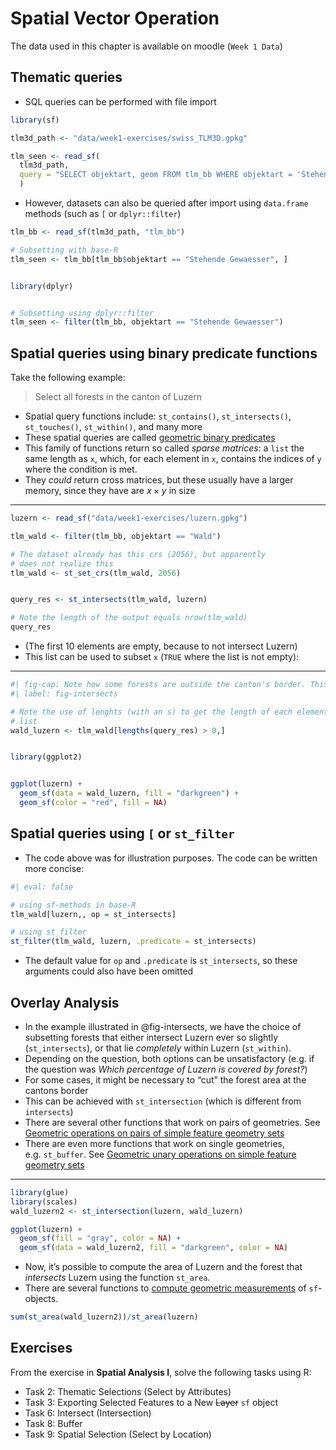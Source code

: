 
# Spatial Vector Operation

:::{.callout-note}

The data used in this chapter is available on moodle (`Week 1 Data`)

:::




## Thematic queries

- SQL queries can be performed with file import

```r
library(sf)

tlm3d_path <- "data/week1-exercises/swiss_TLM3D.gpkg"

tlm_seen <- read_sf(
  tlm3d_path, 
  query = "SELECT objektart, geom FROM tlm_bb WHERE objektart = 'Stehende Gewaesser'"
  )
```


- However, datasets can also be queried after import using `data.frame` methods (such as `[` or `dplyr::filter`)

```r


tlm_bb <- read_sf(tlm3d_path, "tlm_bb")

# Subsetting with base-R
tlm_seen <- tlm_bb[tlm_bb$objektart == "Stehende Gewaesser", ]


library(dplyr)


# Subsetting using dplyr::filter
tlm_seen <- filter(tlm_bb, objektart == "Stehende Gewaesser")
```


## Spatial queries using binary predicate functions {#sec-spatiao-queries}

Take the following example:

> Select all forests in the canton of Luzern

- Spatial query functions include: `st_contains()`, `st_intersects()`, `st_touches()`, `st_within()`, and many more
- These spatial queries are called [geometric binary predicates](https://r-spatial.github.io/sf/reference/geos_binary_pred.html) 
- This family of functions return so called *sparse matrices*: a `list` the same length as `x`, which, for each element in `x`, contains the indices of `y` where the condition is met. 
- They *could* return cross matrices, but these usually have a larger memory, since they have are $x \times y$ in size

<hr class="br">

```r
luzern <- read_sf("data/week1-exercises/luzern.gpkg")

tlm_wald <- filter(tlm_bb, objektart == "Wald")

# The dataset already has this crs (2056), but apparently 
# does not realize this
tlm_wald <- st_set_crs(tlm_wald, 2056)


query_res <- st_intersects(tlm_wald, luzern)

# Note the length of the output equals nrow(tlm_wald)
query_res
```


- (The first 10 elements are empty, because to not intersect Luzern)
- This list can be used to subset `x` (`TRUE` where the list is not empty):


<hr class="br">

```r
#| fig-cap: Note how some forests are outside the canton's border. This is the nature of `st_intersects`. If even a small part of a forest feature is within Luzern, this feature *intersects* Luzern and is therefore retained. To query only forests that are *completly* within Luzern, use `st_within()`.
#| label: fig-intersects

# Note the use of lenghts (with an s) to get the length of each element in the 
# list
wald_luzern <- tlm_wald[lengths(query_res) > 0,]


library(ggplot2)


ggplot(luzern) + 
  geom_sf(data = wald_luzern, fill = "darkgreen") +
  geom_sf(color = "red", fill = NA) 

```


## Spatial queries using `[` or `st_filter`

- The code above was for illustration purposes. The code can be written more concise: 


```r
#| eval: false

# using sf-methods in base-R
tlm_wald[luzern,, op = st_intersects]

# using st_filter
st_filter(tlm_wald, luzern, .predicate = st_intersects)

```

- The default value for `op` and `.predicate` is `st_intersects`, so these arguments could also have been omitted


## Overlay Analysis


- In the example illustrated in @fig-intersects, we have the choice of subsetting forests that either intersect Luzern ever so slightly (`st_intersects`), or that lie *completely* within Luzern (`st_within`). 
- Depending on the question, both options can be unsatisfactory (e.g. if the question was *Which percentage of Luzern is covered by forest?*)
- For some cases, it might be necessary to "cut" the forest area at the cantons border
- This can be achieved with `st_intersection` (which is different from `intersects`)
- There are several other functions that work on pairs of geometries. See  [Geometric operations on pairs of simple feature geometry sets](https://r-spatial.github.io/sf/reference/geos_binary_ops.html)
- There are even more functions that work on single geometries, e.g. `st_buffer`. See [Geometric unary operations on simple feature geometry sets](https://r-spatial.github.io/sf/reference/geos_unary.html)


<hr class="br">

```r
library(glue)
library(scales)
wald_luzern2 <- st_intersection(luzern, wald_luzern)

ggplot(luzern) + 
  geom_sf(fill = "gray", color = NA) +
  geom_sf(data = wald_luzern2, fill = "darkgreen", color = NA)

```



- Now, it's possible to compute the area of Luzern and the forest that *intersects* Luzern using the function `st_area`. 
- There are several functions to [compute geometric measurements](https://r-spatial.github.io/sf/reference/geos_measures.html) of `sf`-objects.

```r
sum(st_area(wald_luzern2))/st_area(luzern)
```


<!-- todo: add buffer, union, dissolve -->

## Exercises {.exercises}

From the exercise in **Spatial Analysis I**, solve the following tasks using R:
   
- Task 2: Thematic Selections (Select by Attributes)
- Task 3: Exporting Selected Features to a New ~~Layer~~ `sf` object
- Task 6: Intersect (Intersection)
- Task 8: Buffer
- Task 9: Spatial Selection (Select by Location)





